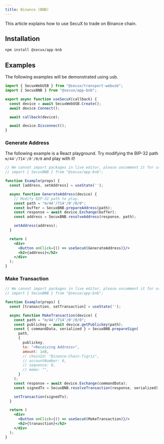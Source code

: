 ```yaml
---
title: Binance (BNB)
---
```


This article explains how to use SecuX to trade on Binance chain.

## Installation
```bash npm
npm install @secux/app-bnb
```

## Examples
The following examples will be demonstrated using usb.
```jsx
import { SecuxWebUSB } from "@secux/transport-webusb";
import { SecuxBNB } from "@secux/app-bnb";

export async function useSecuX(callback) {
  const device = await SecuxWebUSB.Create();
  await device.Connect();

  await callback(device);

  await device.Disconnect();
}
```

<BrowserWindow>

### Generate Address
The following example is a React playground. Try modifying the BIP-32 path `m/44'/714'/0'/0/0` and play with it!
```jsx live
// We cannot import packages in live editor, please uncomment it for use.
// import { SecuxBNB } from "@secux/app-bnb";

function Example(props) {
  const [address, setAddress] = useState('');

  async function GenerateAddress(device) {
    // Modify BIP-32 path to play.
    const path = "m/44'/714'/0'/0/0";
    const buffer = SecuxBNB.prepareAddress(path);
    const response = await device.Exchange(buffer);
    const address = SecuxBNB.resolveAddress(response, path);

    setAddress(address);
  }

  return (
    <div>
      <Button onClick={() => useSecuX(GenerateAddress)}/>
      <h2>{address}</h2>
    </div>
  );
}
```

### Make Transaction
```jsx live
// We cannot import packages in live editor, please uncomment it for use.
// import { SecuxBNB } from "@secux/app-bnb";

function Example(props) {
  const [tranasction, setTransaction] = useState('');

  async function MakeTransaction(device) {
    const path = "m/44'/714'/0'/0/0";
    const publickey = await device.getPublickey(path);
    const { commandData, serialized } = SecuxBNB.prepareSign(
      path,
      {
        publickey,
        to: "<Receiving Address>",
        amount: 1e8,
        // chainId: "Binance-Chain-Tigris",
        // accountNumber: 0,
        // sequence: 0,
        // memo: "",
      }
    );
    const response = await device.Exchange(commandData);
    const signedTx = SecuxBNB.resolveTransaction(response, serialized);

    setTransaction(signedTx);
  }

  return (
    <div>
      <Button onClick={() => useSecuX(MakeTransaction)}/>
      <h2>{tranasction}</h2>
    </div>
  );
}
```

</BrowserWindow>